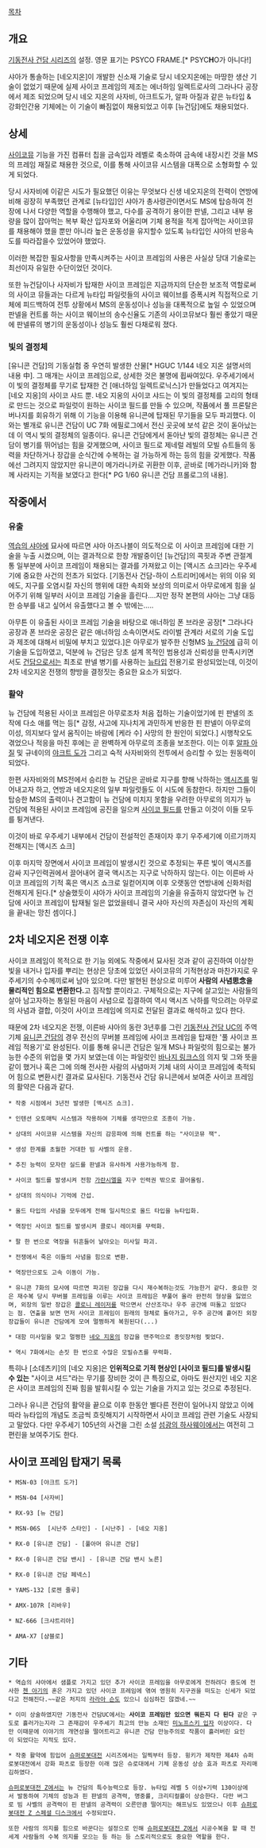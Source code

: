 [[목차]]


== 개요 ==
[[기동전사 건담 시리즈]]의 설정. 영문 표기는 PSYCO FRAME.[* PSYC'''H'''O가 아니다!]

샤아가 통솔하는 [네오지온]이 개발한 신소재 기술로 당시 네오지온에는 마땅한 생산 기술이 없었기 때문에 실제 사이코 프레임의 제조는 에너하임 일렉트로사의 그라나다 공장에서 제조 되었으며 당시 네오 지온의 사자비, 아크트도가, 알파 아질과 같은 뉴타입 & 강화인간용 기체에는 이 기술이 빠짐없이 채용되었고 이후 [뉴건담]에도 채용되었다.

== 상세 ==
[[사이코뮤]] 기능을 가진 컴퓨터 칩을 금속입자 레벨로 축소하여 금속에 내장시킨 것을 MS의 프레임 재질로 채용한 것으로, 이를 통해 사이코뮤 시스템을 대폭으로 소형화할 수 있게 되었다. 

당시 사자비에 이같은 시도가 필요했던 이유는 무엇보다 신생 네오지온의 전력이 연방에 비해 굉장히 부족했던 관계로  [뉴타입]인 샤아가 총사령관이면서도 MS에 탑승하여 전장에 나서 다양한 역할을 수행해야 했고, 다수를 공격하기 용이한 판넬, 그리고 내부 용량을 많이 잡아먹는 복부 확산 입자포와 어울리며 기체 용적을 적게 잡아먹는 사이코뮤를 채용해야 했을 뿐만 아니라 높은 운동성을 유지할수 있도록 뉴타입인 샤아의 반응속도를 따라잡을수 있었어야 했었다. 

이러한 복잡한 필요사항을 만족시켜주는 사이코 프레임의 사용은 사실상 당대 기술로는 최선이자 유일한 수단이었던 것이다.

또한 뉴건담이나 사자비가 탑재한 사이코 프레임은 지금까지의 단순한 보조적 역할로써의 사이코 뮤들과는 다르게 뉴타입 파일럿들의 사이코 웨이브를 증폭시켜 직접적으로 기체에 피드백하여 전투 상황에서 MS의 운동성이나 성능을 대폭적으로 높일 수 있었으며 판넬을 컨트롤 하는 사이코 웨이브의 송수신율도 기존의 사이코뮤보다 훨씬 좋았기 때문에 판넬류의 병기의 운동성이나 성능도 훨씬 다채로워 졌다.

=== 빛의 결정체 ===
[유니콘 건담]의 기동실험 중 우연히 발생한 산물[* HGUC 1/144 네오 지온 설명서의 내용 中]. 그 매개는 사이코 프레임으로, 상세한 것은 불명에 휩싸여있다. 우주세기에서 이 빛의 결정체를 무기로 탑재한 건 [애너하임 일렉트로닉스]가 만들었다고 여겨지는 [네오 지옹]의 사이코 샤드 뿐. 네오 지옹의 사이코 샤드는 이 빛의 결정체를 고리의 형태로 만드는 것으로 파일럿이 원하는 사이코 필드를 만들 수 있으며, 작품에서 풀 프론탈은 버나지를 회유하기 위해 이 기능을 이용해 유니콘에 탑재된 무기들을 모두 파괴했다. 이와는 별개로 유니콘 건담이 UC 7화 에필로그에서 전신 곳곳에 보석 같은 것이 돋아났는데 이 역시 빛의 결정체의 일종이다. 유니콘 건담에게서 돋아난 빛의 결정체는 유니콘 건담이 병기를 뛰어넘는 힘을 갖게했으며, 사이코 필드로 제네럴 레빌의 모빌 슈트들의 동력을 차단하거나 장갑을 순식간에 수복하는 걸 가능하게 하는 등의 힘을 갖게했다. 작품에선 그려지지 않았지만 유니콘이 메가라니카로 귀환한 이후, 곧바로 [메가라니카]와 함께 사라지는 기적을 보였다고 한다[* PG 1/60 유니콘 건담 프롤로그의 내용].

== 작중에서 ==
=== 유출 ===
[[역습의 샤아]]에 묘사에 따르면 샤아 아즈나블이 의도적으로 이 사이코 프레임에 대한 기술을 누출 시켰으며, 이는 결과적으로 한창 개발중이던 [뉴건담]의 콕핏과 주변 관절계통 일부분에 사이코 프레임이 채용되는 결과를 가져왔고 이는 [액시즈 쇼크]라는 우주세기에 중요한 사건의 전초가 되었다. [기동전사 건담-하이 스트리머]에서는 위의 이유 외에도, 지구를 오염시킬 자신의 행위에 대한 속죄와 보상의 의미로서 아무로에게 힘을 실어주기 위해 일부러 사이코 프레임 기술을 흘린다....지만 정작 본편의 샤아는 그냥 대등한 승부를 내고 싶어서 유출했다고 볼 수 밖에는.....

아무튼 이 유출된 사이코 프레임 기술을 바탕으로 애너하임 폰 브라운 공장[* 그라나다 공장과 폰 브라운 공장은 같은 애너하임 소속이면서도 라이벌 관계라 서로의 기술 도입과 제조에 대해서 비밀에 부치고 있었다.]은 아무로가 발주한 신형MS [[뉴 건담]]에 급히 이 기술을 도입하였고, 덕분에 뉴 건담은 당초 설계 목적인 범용성과 신뢰성을 만족시키면서도 [[건담]]으로서는 최초로 판넬 병기를 사용하는 [[뉴타입]] 전용기로 완성되었는데, 이것이 2차 네오지온 전쟁의 향방을 결정짓는 중요한 요소가 되었다.

=== 활약 ===
뉴 건담에 적용된 사이코 프레임은 아무로조차 처음 접하는 기술이었기에 핀 판넬의 조작에 다소 애를 먹는 등[* 감정, 사고에 지나치게 과민하게 반응한 핀 판넬이 아무로의 이성, 의지보다 앞서 움직이는 바람에 [케라 수] 사망의 한 원인이 되었다.] 시행착오도 겪었으나 적응을 마친 후에는 곧 완벽하게 아무로의 조종을 보조한다. 이는 이후 [[알파 아질]] 및 규네이의 [[야크트 도가]] 그리고 숙적 사자비와의 전투에서 승리할 수 있는 원동력이 되었다.

한편 사자비와의 MS전에서 승리한 뉴 건담은 곧바로 지구를 향해 낙하하는 [[액시즈]]를 밀어내고자 하고, 연방과 네오지온의 일부 파일럿들도 이 시도에 동참한다. 하지만 그들이 탑승한 MS의 출력이나 견고함이 뉴 건담에 미치지 못함을 우려한 아무로의 의지가 뉴 건담에 적용된 사이코 프레임에 공진을 일으켜 [[사이코 필드]]를 만들고 이것이 이들 모두를 튕겨낸다.

이것이 바로 우주세기 내부에서 건담이 전설적인 존재이자 후기 우주세기에 이르기까지 전해지는 [액시즈 쇼크]

이후 마지막 장면에서 사이코 프레임이 발생시킨 것으로 추정되는 푸른 빛이 액시즈를 감싸 지구인력권에서 끌어내어 결국 액시즈는 지구로 낙하하지 않는다. 이는 이른바 사이코 프레임의 기적 혹은 액시즈 쇼크로 일컫어지며 이후 오랫동안 연방내에 신화처럼 전해지게 된다.[* 상술했듯이 샤아가 사이코 프레임의 기술을 유출하지 않았다면 뉴 건담에 사이코 프레임이 탑재될 일은 없었을테니 결국 샤아 자신의 자존심이 자신의 계획을 끝내는 망친 셈이다.]

== 2차 네오지온 전쟁 이후 ==

사이코 프레임이 목적으로 한 기능 외에도 작중에서 묘사된 것과 같이 공진하여 이상한 빛을 내거나 입자를 뿌리는 현상은 당초에 있었던 사이코뮤의 기적현상과 마찬가지로 우주세기의 수수께끼로써 남아 있으며. 다만 발현된 현상으로 미루어 '''사람의 사념思念을 물리적인 힘으로 변환한다.'''고 짐작할 뿐이라고. 구체적으로는 지구에 살고있는 사람들의 살아 남고자하는 통일된 마음이 사념으로 집결하여 역시 액시즈 낙하를 막으려는 아무로의 사념과 결합, 이것이 사이코 프레임에 의지로 전달된 결과로 해석하고 있다 한다.

때문에 2차 네오지온 전쟁, 이른바 샤아의 동란 3년후를 그린 [[기동전사 건담 UC]]의 주역 기체 [[유니콘 건담]]의 경우 전신의 무버블 프레임에 사이코 프레임을 탑재한 '풀 사이코 프레임 적용기'로 완성된다. 이를 통해 유니콘 건담은 일개 MS나 파일럿의 힘으로는 불가능한 수준의 위업을 몇 가지 보였는데 이는 파일럿인 [[바나지 링크스]]의 의지 및 그와 뜻을 같이 했거나 혹은 그에 의해 전사한 사람의 사념마저 기체 내의 사이코 프레임에 축적되어 힘으로 변환시킨 결과로 묘사된다. 기동전사 건담 유니콘에서 보여준 사이코 프레임의 활약은 다음과 같다. 

 * 작중 시점에서 3년전 발생한 [액시즈 쇼크].

 * 인텐션 오토매틱 시스템과 작용하여 기체를 생각만으로 조종이 가능.

 * 상대의 사이코뮤 시스템을 자신의 감응파에 의해 컨트롤 하는 "사이코뮤 잭".

 * 생성 한계를 초월한 거대한 빔 사벨의 운용.

 * 추진 능력이 모자란 실드를 판넬과 유사하게 사용가능하게 함.

 * 사이코 필드를 발생시켜 전함 [[가란시엘]]을 지구 인력권 밖으로 끌어올림.

 * 상대의 의식이나 기억에 간섭.

 * 올드 타입의 사념을 모두에게 전해 일시적으로 올드 타입을 뉴타입화.

 * 역장인 사이코 필드를 발생시켜 콜로니 레이저를 무력화.

 * 팔 한 번으로 역장을 뒤흔들어 날아오는 미사일 파괴.

 * 전쟁에서 죽은 이들의 사념을 힘으로 변환.

 * 역장만으로도 고속 이동이 가능. 

 * 유니콘 7화의 묘사에 따르면 파괴된 장갑을 다시 재수복하는것도 가능한거 같다. 중요한 것은 재수복 당시 무버블 프레임을 이루는 사이코 프레임은 부풀어 올라 완전히 형상을 잃었으며, 외장의 일반 장갑은 [[콜로니 레이저]]를 막으면서 산산조각나 우주 공간에 떠돌고 있었다는 점. 연출을 보면 먼저 사이코 프레임이 원래의 형체로 돌아가고, 우주 공간에 흩어진 외장장갑들이 유니콘 건담에게 모여 멀쩡하게 복원된다(...)

 * 대함 미사일을 맞고 멀쩡한 [[네오 지옹]]의 장갑을 맨주먹으로 종잇장처럼 찢었다.

 * 역시 7화에서는 손짓 한 번으로 수많은 모빌슈츠를 무력화.

특히나 [소데츠키]의 [네오 지옹]은 '''인위적으로 기적 현상인 [사이코 필드]를 발생시킬 수 있는''' "사이코 셔드"라는 무기를 장비한 것이 큰 특징으로, 아마도 원산지인 네오 지온은 사이코 프레임의 진짜 힘을 발휘시킬 수 있는 기술을 가지고 있는 것으로 추정된다.

그러나 유니콘 건담의 활약을 끝으로 이후 한동안 별다른 전란이 일어나지 않았고 이에 따라 뉴타입의 개념도 조금씩 흐릿해지기 시작하면서 사이코 프레임 관련 기술도 사장되고 말았다. 다만 우주세기 105년의 사건을 그린 소설 [[섬광의 하사웨이]]에서는 여전히 그 편린을 보여주기도 한다. 

== 사이코 프레임 탑재기 목록 ==

 * MSN-03 [야크트 도가]

 * MSN-04 [사자비]

 * RX-93 [뉴 건담]

 * MSN-06S  [시난주 스타인] - [시난주] - [네오 지옹]

 * RX-0 [유니콘 건담] - [풀아머 유니콘 건담]

 * RX-0 [유니콘 건담 밴시] - [유니콘 건담 밴시 노른]

 * RX-0 [유니콘 건담 페넥스]

 
 * YAMS-132 [로젠 줄루]

 
 * AMX-107R [리바우]

 
 * NZ-666 [크샤트리아]


 * AMA-X7 [샴블로] 





== 기타 ==
 * 역습의 샤아에서 샘플로 가지고 있던 추가 사이코 프레임을 아무로에게 전하려다 중도에 전사한 [[첸 아기]]의 혼은 가지고 있던 사이코 프레임에 엮여 영원히 지구권을 떠도는 신세가 되었다고 전해진다.~~같은 처지의 [[라라아 슨]]도 있으니 심심하진 않겠네.~~ 

 * 이미 상술하였지만 기동전사 건담UC에서는 '''사이코 프레임만 있으면 뭐든지 다 된다''' 같은 구도로 흘러가는지라 그 존재감이 우주세기 최고의 만능 소재인 [[미노프스키 입자]] 이상이다. 다만 이때문에 이야기의 개연성을 떨어트리고 유니콘 건담 만능주의로 작품이 흘러버린 요인이 되었다는 지적도 있다.

 * 작중 활약에 힘입어 [[슈퍼로봇대전]] 시리즈에서는 일찍부터 등장. 윙키가 제작한 제4차 슈퍼로봇대전에서 강화 파츠로 등장한 이래 많은 슈로대에서 기체 운동성 상승 효과 파츠로 자리매김하였다.

 [[슈퍼로봇대전 Z]]에서는 뉴 건담의 특수능력으로 등장. 뉴타입 레벨 5 이상+기력 130이상에서 발동하여 기체의 성능과 핀 판넬의 공격력, 명중률, 크리티컬률이 상승한다. 다만 버그로 빔 사벨의 공격력이 핀 판넬의 공격력이 오른만큼 떨어지는 해프닝도 있었으나 이후 [[슈퍼로봇대전 Z 스페셜 디스크]]에서 수정되었다.

 또한 사람의 의지를 힘으로 바꾼다는 설정으로 인해 [[슈퍼로봇대전 Z]]에서 시공수복을 할 때 전세계 사람들의 수복 의지를 모으는 등 하는 등 스토리적으로도 중요한 역할을 한다.
